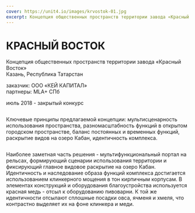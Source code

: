 ```yaml
---
cover: https://unit4.io/images/krvostok-01.jpg
excerpt: Концепция общественных пространств территории завода «Красный Восток»
---
```


# КРАСНЫЙ ВОСТОК

Концепция общественных пространств территории завода «Красный Восток»<br/>
Казань, Республика Татарстан

заказчик: ООО «КЕЙ КАПИТАЛ»<br/>
партнеры: MLA+ СПб

июль 2018 - закрытый конкурс


<Image src="/images/krvostok-05.jpg" alt="" />

Ключевые принципы предлагаемой концепции: мультисценарность использования пространства, разномасштабность функций в открытом городском пространстве, баланс постоянных и временных функций, раскрытие видов на озеро Кабан, идентичность комплекса.


<Image src="/images/krvostok-02.jpg" alt="" />

Наиболее заметная часть решения - мультифункциональный портал на рельсах, формирующий сценарии использования территории и фиксирующий главное видовое раскрытие на озеро Кабан. Идентичность и наследование образа функций комплекса достигается использованием клинкерного мощения в тон кирпичным корпусам. В элементах конструкций и оборудования благоустройства используется красная медь - отсыл к оборудованию пивоварни. К той же идентичности отсылают сплошные посадки овса, ячменя и хмеля, что контрастно выделяет их на фоне клинкера и меди.


<Image src="/images/krvostok-03.jpg" alt="" />

<Image src="/images/krvostok-04.jpg" alt="" />

